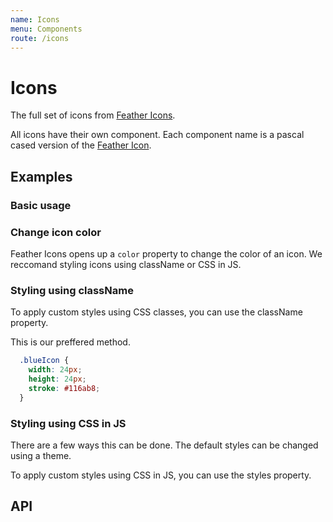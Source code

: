 ```yaml
---
name: Icons
menu: Components
route: /icons
---
```



# Icons

The full set of icons from [Feather Icons](https://feathericons.com).

All icons have their own component. Each component name is a pascal cased version of the [Feather Icon](https://feathericons.com).

## Examples

### Basic usage

<Playground>
  <ArrowDownCircle />
  <GitHub />
  <Minimize />
  <Minimize2 />
  <Figma />
  <LifeBuoy />
  <XCircle />
  <X />
</Playground>

### Change icon color

Feather Icons opens up a `color` property to change the color of an icon. We reccomand styling icons using className or CSS in JS.

<Playground>
  <GitHub color={'#000000'} />
  <GitHub color={'#fdda24'} />
  <GitHub color={'#ef3340'} />
</Playground>

### Styling using className

To apply custom styles using CSS classes, you can use the className property.

This is our preffered method.

<Playground>
  <GitHub className="blueIcon"/>
</Playground>

```css
  .blueIcon {
    width: 24px;
    height: 24px;
    stroke: #116ab8;
  }
```

### Styling using CSS in JS

There are a few ways this can be done. The default styles can be changed using a theme.

To apply custom styles using CSS in JS, you can use the styles property.

<Playground>
  <GitHub style={{width: '24px', height: '24px', stroke: '#116ab8'}}/>
</Playground>

## API

<Props of={Icon} />

